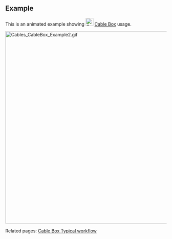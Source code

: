 == Example==
This is an animated example showing [[Image:Cables_CableBox.svg|24px]] [[Cables_CableBox|Cable Box]] usage.

[[Image:Cables_CableBox_Example2.gif|600px]]
{{Caption|Example of Cable Box creation with cable and subwires editing.}}

Related pages:  [[Cables_CableBox#Typical workflow|Cable Box Typical workflow]]